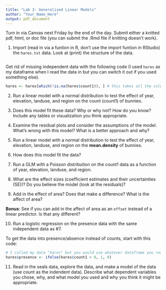 ```yaml
---
title: "Lab 3: Generalized Linear Models"
author: "Your_Name_Here"
output: pdf_document
---
```


Turn in via Canvas next Friday by the end of the day. Submit either a knitted pdf, html, or doc file (you can submit the .Rmd file if knitting doesn't work).

1. Import (read in via a funtion in R, don't use the import funtion in RStudio) the `hares.txt` data. Look at (print) the structure of the data.

```r

```

Get rid of missing independent data with the following code (I used `hares` as my dataframe when I read the data in but you can switch it out if you used something else).

```r
hares <- hares[which(!is.na(hares$count1)), ] # this takes all the columns for the rows where count1 is not missing (NA)
```

2. Run a linear model with a normal distribution to test the effect of year, elevation, landuse, and region on the count (count1) of bunnies.

3. Does this model fit these data? Why or why not? How do you know? Include any tables or visualization you think appropriate.

4. Examine the residual plots and consider the assumptions of the model. What's wrong with this model? What is a better approach and why?

5. Run a linear model with a normal distribution to test the effect of year, elevation, landuse, and region on the **mean.density** of bunnies.

6. How does this model fit the data?

7. Run a GLM with a Poisson distribution on the count1 data as a function of year, elevation, landuse, and region.

8. What are the effect sizes (coefficient estimates and their uncertainties (SE))? Do you believe the model (look at the residuals)?

9. Add in the effect of area? Does that make a difference? What is the affect of area? 

**Bonus**: See if you can add in the affect of area as an `offset` instead of a linear predictor. Is that any different?

10. Run a logistic regression on the presence data with the same independent data as #7. 

To get the data into presence/absence instead of counts, start with this code:

```r
# I called my data "hares" but you would use whatever dataframe you read the data into.
hares$presence <- ifelse(hares$count1 > 0, 1, 0)
```

11. Read in the seals data, explore the data, and make a model of the data (use count as the indendent data). Describe what dependent variables you chose, why, and what model you used and why you think it might be appropriate.




